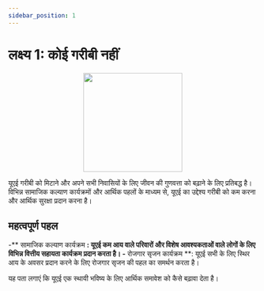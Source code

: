 ```yaml
---
sidebar_position: 1
---
```


# लक्ष्य 1: कोई गरीबी नहीं

<p align="center"><img src="https://www.un.org/sustainabledevelopment/wp-content/uploads/2019/08/E-Goal-01-1024x1024.png" width="200" height="200"/></p>

यूएई गरीबी को मिटाने और अपने सभी निवासियों के लिए जीवन की गुणवत्ता को बढ़ाने के लिए प्रतिबद्ध है।विभिन्न सामाजिक कल्याण कार्यक्रमों और आर्थिक पहलों के माध्यम से, यूएई का उद्देश्य गरीबी को कम करना और आर्थिक सुरक्षा प्रदान करना है।

## महत्वपूर्ण पहल

-** सामाजिक कल्याण कार्यक्रम **: यूएई कम आय वाले परिवारों और विशेष आवश्यकताओं वाले लोगों के लिए विभिन्न वित्तीय सहायता कार्यक्रम प्रदान करता है।
-** रोजगार सृजन कार्यक्रम **: यूएई सभी के लिए स्थिर आय के अवसर प्रदान करने के लिए रोजगार सृजन की पहल का समर्थन करता है।

यह पता लगाएं कि यूएई एक स्थायी भविष्य के लिए आर्थिक समावेश को कैसे बढ़ावा देता है।